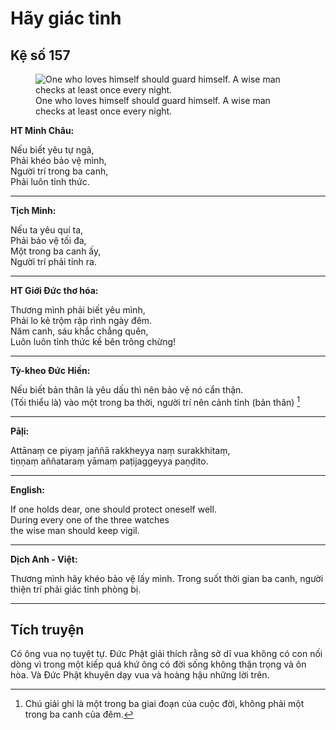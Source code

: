 # Hãy giác tỉnh {- #hay-giac-tinh}

## Kệ số 157 {- #ke-so-157}

![One who loves himself should guard himself. A wise man checks at least once every night.](images/kinh-phap-cu-ke-so-157-dhammapada-verse-157.jpg){fig-align="center" .lightbox}

**HT Minh Châu:**

Nếu biết yêu tự ngã,  
Phải khéo bảo vệ mình,  
Người trí trong ba canh,  
Phải luôn tỉnh thức.  

<hr class="divider">

**Tịch Minh:**

Nếu ta yêu quí ta,  
Phải bảo vệ tối đa,  
Một trong ba canh ấy,  
Người trí phải tỉnh ra.  

<hr class="divider">

**HT Giới Đức thơ hóa:**

Thương mình phải biết yêu mình,  
Phải lo kẻ trộm rập rình ngày đêm.  
Năm canh, sáu khắc chẳng quên,  
Luôn luôn tỉnh thức kề bên trông chừng!  

<hr class="divider">

**Tỳ-kheo Đức Hiền:**

Nếu biết bản thân là yêu dấu thì nên bảo vệ nó cẩn thận.  
(Tối thiểu là) vào một trong ba thời, người trí nên cảnh tỉnh (bản thân) [^1]  

<hr class="divider">

**Pāḷi:**

Attānaṃ ce piyaṃ jaññā rakkheyya naṃ surakkhitaṃ,  
tiṇṇaṃ aññataraṃ yāmaṃ paṭijaggeyya paṇḍito.  

<hr class="divider">

**English:**

If one holds dear, one should protect oneself well.  
During every one of the three watches  
the wise man should keep vigil.  

<hr class="divider">

**Dịch Anh - Việt:**

Thương mình hãy khéo bảo vệ lấy mình. Trong suốt thời gian ba canh, người thiện trí phải giác tỉnh phòng bị.  

<hr class="divider">

## Tích truyện {- #tich-truyen}

Có ông vua nọ tuyệt tự. Ðức Phật giải thích rằng sở dĩ vua không có con nối dòng vì trong một kiếp quá khứ ông có đời sống không thận trọng và ôn hòa. Và Ðức Phật khuyên dạy vua và hoàng hậu những lời trên.

[^1]: Chú giải ghi là một trong ba giai đoạn của cuộc đời, không phải một trong ba canh của đêm.
